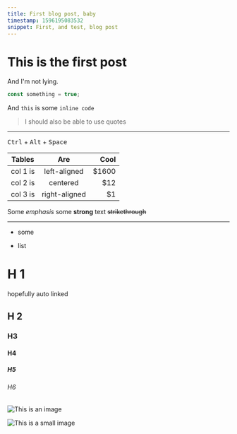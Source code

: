 ```yaml
---
title: First blog post, baby
timestamp: 1596195083532
snippet: First, and test, blog post
---
```


# This is the first post

And I'm not lying.

```typescript
const something = true;
```

And `this` is some `inline code`

> I should also be able to use quotes

---

<kbd>Ctrl</kbd> + <kbd>Alt</kbd> + <kbd>Space</kbd>

| Tables   |      Are      |   Cool |
| -------- | :-----------: | -----: |
| col 1 is | left-aligned  | \$1600 |
| col 2 is |   centered    |   \$12 |
| col 3 is | right-aligned |    \$1 |

Some _emphasis_ some **strong** text ~~strikethrough~~

---

- some

* list

# H 1

hopefully auto linked

## H 2

### H3

#### H4

##### H5

###### H6

![This is an image](https://images.unsplash.com/photo-1593642632559-0c6d3fc62b89?ixlib=rb-1.2.1&ixid=eyJhcHBfaWQiOjEyMDd9&auto=format&fit=crop&w=2550&q=80)

![This is a small image](https://www.kaspersky.pl/resources/template/i/icons/product-icon-KSOS.png)
